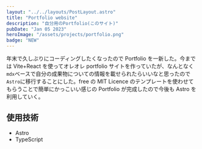 ```yaml
---
layout: "../../layouts/PostLayout.astro"
title: "Portfolio website"
description: "自分用のPortfolio(このサイト)"
pubDate: "Jan 05 2023"
heroImage: "/assets/projects/portfolio.png"
badge: "NEW"
---
```


年末で久しぶりにコーディングしたくなったので Portfolio を一新した。今までは Vite+React を使ってオレオレ portfolio サイトを作っていたが、なんとなく`mdx`ベースで自分の成果物についての情報を載せられたらいいなと思ったので`Astro`に移行することにした。free の MIT Licence のテンプレートを使わせてもらうことで簡単にかっこいい感じの Portfolio が完成したので今後も Astro を利用していく。

## 使用技術

- Astro
- TypeScript
